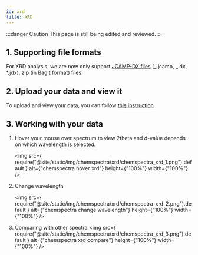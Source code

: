 ```yaml
---
id: xrd
title: XRD
---
```


:::danger Caution
This page is still being edited and reviewed.
:::

## 1. Supporting file formats

For XRD analysis, we are now only support [JCAMP-DX files](https://iupac.org/what-we-do/digital-standards/jcamp-dx/) (_.jcamp, _.dx, \*.jdx), zip (in [BagIt](https://en.wikipedia.org/wiki/BagIt) format) files.

## 2. Upload your data and view it

To upload and view your data, you can follow [this instruction](../chemspectra#2-analysing-data-in-chemotion-eln)

## 3. Working with your data

1. Hover your mouse over spectrum to view 2theta and d-value depends on which wavelength is selected.

   <img
     src={
       require("@site/static/img/chemspectra/xrd/chemspectra_xrd_1.png").default
     }
     alt={"chemspectra hover xrd"}
     height={"100%"}
     width={"100%"}
   />

2. Change wavelength

   <img
     src={
       require("@site/static/img/chemspectra/xrd/chemspectra_xrd_2.png").default
     }
     alt={"chemspectra change wavelength"}
     height={"100%"}
     width={"100%"}
   />

3. Comparing with other spectra
   <img
     src={
       require("@site/static/img/chemspectra/xrd/chemspectra_xrd_3.png").default
     }
     alt={"chemspectra xrd compare"}
     height={"100%"}
     width={"100%"}
   />
